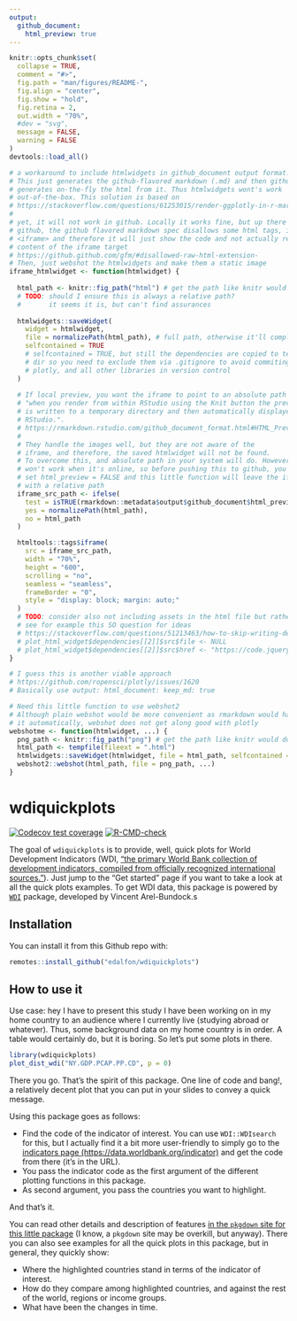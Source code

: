 ```yaml
---
output: 
  github_document:
    html_preview: true
---
```


<!-- README.md is generated from README.Rmd. Please edit that file -->

```r
knitr::opts_chunk$set(
  collapse = TRUE,
  comment = "#>",
  fig.path = "man/figures/README-",
  fig.align = "center",
  fig.show = "hold",
  fig.retina = 2,
  out.width = "70%",
  #dev = "svg",
  message = FALSE,
  warning = FALSE
)
devtools::load_all()
```

```r
# a workaround to include htmlwidgets in github_document output format.
# This just generates the github-flavored markdown (.md) and then github
# generates on-the-fly the html from it. Thus htmlwidgets wont's work
# out-of-the-box. This solution is based on 
# https://stackoverflow.com/questions/61253015/render-ggplotly-in-r-markdown-github-document
# 
# yet, it will not work in github. Locally it works fine, but up there in 
# github, the github flavored markdown spec disallows some html tags, including
# <iframe> and therefore it will just show the code and not actually render the
# content of the iframe target
# https://github.github.com/gfm/#disallowed-raw-html-extension-
# Then, just webshot the htmlwidgets and make them a static image
iframe_htmlwidget <- function(htmlwidget) {
  
  html_path <- knitr::fig_path("html") # get the path like knitr would do
  # TODO: should I ensure this is always a relative path?
  #       it seems it is, but can't find assurances
  
  htmlwidgets::saveWidget(
    widget = htmlwidget, 
    file = normalizePath(html_path), # full path, otherwise it'll complain
    selfcontained = TRUE
    # selfcontained = TRUE, but still the dependencies are copied to te figures
    # dir so you need to exclude them via .gitignore to avoid commiting jquery,
    # plotly, and all other libraries in version control
  )
  
  # If local preview, you want the iframe to point to an absolute path because
  # "when you render from within RStudio using the Knit button the preview HTML 
  # is written to a temporary directory and then automatically displayed by 
  # RStudio.". 
  # https://rmarkdown.rstudio.com/github_document_format.html#HTML_Preview
  # 
  # They handle the images well, but they are not aware of the 
  # iframe, and therefore, the saved htmlwidget will not be found.
  # To overcome this, and absolute path in your system will do. However, that
  # won't work when it's online, so before pushing this to github, you should
  # set html_preview = FALSE and this little function will leave the iframe
  # with a relative path
  iframe_src_path <- ifelse(
    test = isTRUE(rmarkdown::metadata$output$github_document$html_preview),
    yes = normalizePath(html_path),
    no = html_path
  )

  htmltools::tags$iframe(
    src = iframe_src_path,
    width = "70%",
    height = "600",
    scrolling = "no",
    seamless = "seamless",
    frameBorder = "0",
    style = "display: block; margin: auto;"
  )
  # TODO: consider also not including assets in the html file but rather cdn links
  # see for example this SO question for ideas
  # https://stackoverflow.com/questions/51213463/how-to-skip-writing-dependencies-in-htmlwidgetssavewidget
  # plot_html_widget$dependencies[[2]]$src$file <- NULL
  # plot_html_widget$dependencies[[2]]$src$href <- "https://code.jquery.com/"s
}

# I guess this is another viable approach
# https://github.com/ropensci/plotly/issues/1620
# Basically use output: html_document: keep_md: true

# Need this little function to use webshot2
# Although plain webshot would be more convenient as rmarkdown would handle 
# it automatically, webshot does not get along good with plotly
webshotme <- function(htmlwidget, ...) {
  png_path <- knitr::fig_path("png") # get the path like knitr would do
  html_path <- tempfile(fileext = ".html")
  htmlwidgets::saveWidget(htmlwidget, file = html_path, selfcontained = TRUE)
  webshot2::webshot(html_path, file = png_path, ...)
}
```

# wdiquickplots

<!-- badges: start -->
[![Codecov test coverage](https://codecov.io/gh/edalfon/wdiquickplots/branch/master/graph/badge.svg)](https://app.codecov.io/gh/edalfon/wdiquickplots?branch=master)
[![R-CMD-check](https://github.com/edalfon/wdiquickplots/workflows/R-CMD-check/badge.svg)](https://github.com/edalfon/wdiquickplots/actions)
<!-- badges: end -->

The goal of `wdiquickplots` is to provide, well, quick plots for World
Development Indicators (WDI, ["the primary World Bank collection of
development indicators, compiled from officially recognized international
sources."](https://databank.worldbank.org/home.aspx)). Just jump to the "Get
started" page if you want to take a look at all the quick plots examples.  To
get WDI data, this package is powered by
[`WDI`](http://vincentarelbundock.github.io/WDI/) package, developed by Vincent
Arel-Bundock.s

## Installation

You can install it from this Github repo with:

```r
remotes::install_github("edalfon/wdiquickplots")
```

## How to use it

Use case: hey I have to present this study I have been working on in my home
country to an audience where I currently live (studying abroad or whatever).
Thus, some background data on my home country is in order. A table would
certainly do, but it is boring. So let's put some plots in there.

```r
library(wdiquickplots)
plot_dist_wdi("NY.GDP.PCAP.PP.CD", p = 0)
```

There you go. That's the spirit of this package. One line of code and bang!, 
a relatively decent plot that you can put in your slides to convey a quick 
message.

Using this package goes as follows:

- Find the code of the indicator of interest. You can use `WDI::WDIsearch` for
  this, but I actually find it a bit more user-friendly to simply go to the
  [indicators page
  (https://data.worldbank.org/indicator)](https://data.worldbank.org/indicator)
  and get the code from there (it's in the URL).
- You pass the indicator code as the first argument of the different plotting 
  functions in this package.
- As second argument, you pass the countries you want to highlight.

And that's it.

You can read other details and description of features [in the `pkgdown` site
for this little package](https://edalfon.github.io/wdiquickplots/) (I know, a
`pkgdown` site may be overkill, but anyway). There you can also see examples
for all the quick plots in this package, but in general, they quickly show:

- Where the highlighted countries stand in terms of the indicator of interest. 
- How do they compare among highlighted countries, and against the rest of the
  world, regions or income groups. 
- What have been the changes in time.
